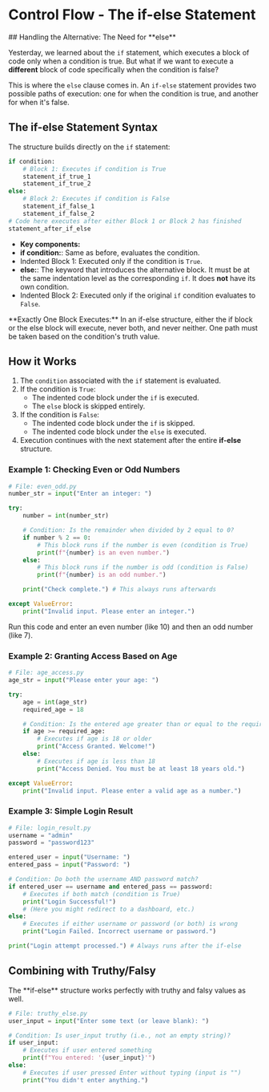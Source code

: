 # Control Flow - The **if-else** Statement
<section id="Introduction-to-if-else-Statements"></section>
## Handling the Alternative: The Need for **else**

Yesterday, we learned about the `if` statement, which executes a block of code only when a condition is true. But what if we want to execute a **different** block of code specifically when the condition is false?

This is where the `else` clause comes in. An `if-else` statement provides two possible paths of execution: one for when the condition is true, and another for when it's false.

## The if-else Statement Syntax
<section id="if-else-statement-syntax"></section>

The structure builds directly on the `if` statement:

```python
if condition:
    # Block 1: Executes if condition is True
    statement_if_true_1
    statement_if_true_2
else:
    # Block 2: Executes if condition is False
    statement_if_false_1
    statement_if_false_2
# Code here executes after either Block 1 or Block 2 has finished
statement_after_if_else
```

* **Key components:**
*   **if condition:**: Same as before, evaluates the condition.
*   <span className="highlight">Indented Block 1</span>: Executed only if the condition is `True`.
*   **else:**: The keyword that introduces the alternative block. It must be at the same indentation level as the corresponding `if`. It does **not** have its own condition.
*   <span className="highlight">Indented Block 2</span>: Executed only if the original `if` condition evaluates to `False`.

<div className="note">
  **Exactly One Block Executes:** In an if-else structure, either the if block or the else block will execute, never both, and never neither. One path must be taken based on the condition's truth value.
</div>

## How it Works
<section id="how-it-works"></section>

1.  The `condition` associated with the `if` statement is evaluated.
2.  If the condition is `True`:
    *   The indented code block under the `if` is executed.
    *   The `else` block is skipped entirely.
3.  If the condition is `False`:
    *   The indented code block under the `if` is skipped.
    *   The indented code block under the `else` is executed.
4.  Execution continues with the next statement after the entire **if-else** structure.

### Example 1: Checking Even or Odd Numbers
<section id="example-1-checking-even-or-odd-numbers"></section>

```python
# File: even_odd.py
number_str = input("Enter an integer: ")

try:
    number = int(number_str)

    # Condition: Is the remainder when divided by 2 equal to 0?
    if number % 2 == 0:
        # This block runs if the number is even (condition is True)
        print(f"{number} is an even number.")
    else:
        # This block runs if the number is odd (condition is False)
        print(f"{number} is an odd number.")

    print("Check complete.") # This always runs afterwards

except ValueError:
    print("Invalid input. Please enter an integer.")
```

Run this code and enter an even number (like 10) and then an odd number (like 7).

### Example 2: Granting Access Based on Age
<section id="example-2-granting-access-based-on-age"></section>

```python
# File: age_access.py
age_str = input("Please enter your age: ")

try:
    age = int(age_str)
    required_age = 18

    # Condition: Is the entered age greater than or equal to the required age?
    if age >= required_age:
        # Executes if age is 18 or older
        print("Access Granted. Welcome!")
    else:
        # Executes if age is less than 18
        print("Access Denied. You must be at least 18 years old.")

except ValueError:
    print("Invalid input. Please enter a valid age as a number.")
```

### Example 3: Simple Login Result

<section id="example-3-simple-login-result"></section>

```python
# File: login_result.py
username = "admin"
password = "password123"

entered_user = input("Username: ")
entered_pass = input("Password: ")

# Condition: Do both the username AND password match?
if entered_user == username and entered_pass == password:
    # Executes if both match (condition is True)
    print("Login Successful!")
    # (Here you might redirect to a dashboard, etc.)
else:
    # Executes if either username or password (or both) is wrong
    print("Login Failed. Incorrect username or password.")

print("Login attempt processed.") # Always runs after the if-else
```

## Combining with Truthy/Falsy
<section id="combining-with-truthy-falsy"></section>
The **if-else** structure works perfectly with truthy and falsy values as well.

```python
# File: truthy_else.py
user_input = input("Enter some text (or leave blank): ")

# Condition: Is user_input truthy (i.e., not an empty string)?
if user_input:
    # Executes if user entered something
    print(f"You entered: '{user_input}'")
else:
    # Executes if user pressed Enter without typing (input is "")
    print("You didn't enter anything.")
```


<Quiz questions={pythonQuiz} />
